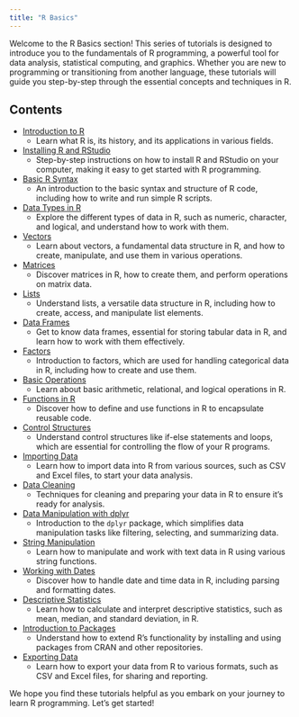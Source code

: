 ```yaml
---
title: "R Basics"
---
```


Welcome to the R Basics section! This series of tutorials is designed to introduce you to the fundamentals of R programming, a powerful tool for data analysis, statistical computing, and graphics. Whether you are new to programming or transitioning from another language, these tutorials will guide you step-by-step through the essential concepts and techniques in R.

## Contents

-   [Introduction to R](lec001.qmd)
    -   Learn what R is, its history, and its applications in various fields.
-   [Installing R and RStudio](lec002.qmd)
    -   Step-by-step instructions on how to install R and RStudio on your computer, making it easy to get started with R programming.
-   [Basic R Syntax](lec003.qmd)
    -   An introduction to the basic syntax and structure of R code, including how to write and run simple R scripts.
-   [Data Types in R](lec004.qmd)
    -   Explore the different types of data in R, such as numeric, character, and logical, and understand how to work with them.
-   [Vectors](lec005.qmd)
    -   Learn about vectors, a fundamental data structure in R, and how to create, manipulate, and use them in various operations.
-   [Matrices](lec006.qmd)
    -   Discover matrices in R, how to create them, and perform operations on matrix data.
-   [Lists](lec007.qmd)
    -   Understand lists, a versatile data structure in R, including how to create, access, and manipulate list elements.
-   [Data Frames](lec008.qmd)
    -   Get to know data frames, essential for storing tabular data in R, and learn how to work with them effectively.
-   [Factors](lec009.qmd)
    -   Introduction to factors, which are used for handling categorical data in R, including how to create and use them.
-   [Basic Operations](lec010.qmd)
    -   Learn about basic arithmetic, relational, and logical operations in R.
-   [Functions in R](lec011.qmd)
    -   Discover how to define and use functions in R to encapsulate reusable code.
-   [Control Structures](lec012.qmd)
    -   Understand control structures like if-else statements and loops, which are essential for controlling the flow of your R programs.
-   [Importing Data](lec013.qmd)
    -   Learn how to import data into R from various sources, such as CSV and Excel files, to start your data analysis.
-   [Data Cleaning](lec014.qmd)
    -   Techniques for cleaning and preparing your data in R to ensure it's ready for analysis.
-   [Data Manipulation with dplyr](lec015.qmd)
    -   Introduction to the `dplyr` package, which simplifies data manipulation tasks like filtering, selecting, and summarizing data.
-   [String Manipulation](lec016.qmd)
    -   Learn how to manipulate and work with text data in R using various string functions.
-   [Working with Dates](lec017.qmd)
    -   Discover how to handle date and time data in R, including parsing and formatting dates.
-   [Descriptive Statistics](lec018.qmd)
    -   Learn how to calculate and interpret descriptive statistics, such as mean, median, and standard deviation, in R.
-   [Introduction to Packages](lec019.qmd)
    -   Understand how to extend R's functionality by installing and using packages from CRAN and other repositories.
-   [Exporting Data](lec020.qmd)
    -   Learn how to export your data from R to various formats, such as CSV and Excel files, for sharing and reporting.

We hope you find these tutorials helpful as you embark on your journey to learn R programming. Let's get started!

